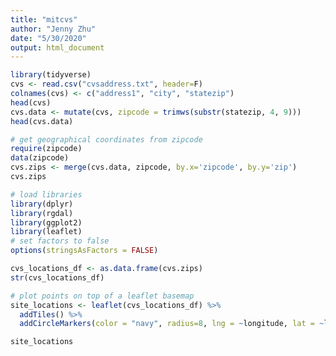 ```yaml
---
title: "mitcvs"
author: "Jenny Zhu"
date: "5/30/2020"
output: html_document
---
```


```r
library(tidyverse)
cvs <- read.csv("cvsaddress.txt", header=F)
colnames(cvs) <- c("address1", "city", "statezip")
head(cvs)
cvs.data <- mutate(cvs, zipcode = trimws(substr(statezip, 4, 9)))
head(cvs.data)
```

```r
# get geographical coordinates from zipcode
require(zipcode)
data(zipcode)
cvs.zips <- merge(cvs.data, zipcode, by.x='zipcode', by.y='zip')
cvs.zips
```

```r
# load libraries
library(dplyr)
library(rgdal)
library(ggplot2)
library(leaflet)
# set factors to false
options(stringsAsFactors = FALSE)
```

```r
cvs_locations_df <- as.data.frame(cvs.zips)
str(cvs_locations_df)

# plot points on top of a leaflet basemap
site_locations <- leaflet(cvs_locations_df) %>%
  addTiles() %>%
  addCircleMarkers(color = "navy", radius=8, lng = ~longitude, lat = ~latitude, popup = ~statezip)

site_locations
```

